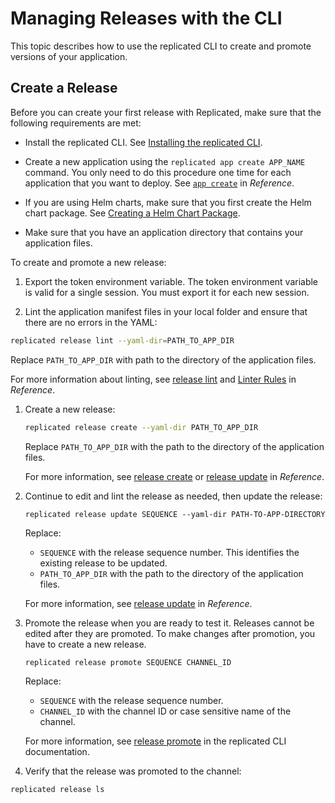 
# Managing Releases with the CLI

This topic describes how to use the replicated CLI to create and promote versions of your application.

<RepositoryCicdNote/>

## Create a Release

Before you can create your first release with Replicated, make sure that the following requirements are met:

- Install the replicated CLI. See [Installing the replicated CLI](/reference/replicated-cli-installing).
  
- Create a new application using the `replicated app create APP_NAME` command. You only need to do this procedure one time for each application that you want to deploy. See [`app create`](/reference/replicated-cli-app-create) in _Reference_.

- If you are using Helm charts, make sure that you first create the Helm chart package. See [Creating a Helm Chart Package](helm-release-creating-package).

- Make sure that you have an application directory that contains your application files.

To create and promote a new release:

1. Export the token environment variable. The token environment variable is valid for a single session. You must export it for each new session.

1. Lint the application manifest files in your local folder and ensure that there are no errors in the YAML:

  ```bash
  replicated release lint --yaml-dir=PATH_TO_APP_DIR
  ```

  Replace `PATH_TO_APP_DIR` with path to the directory of the application files.

  For more information about linting, see [release lint](/reference/replicated-cli-release-lint) and [Linter Rules](/reference/linter) in _Reference_.

1. Create a new release:

    ```bash
    replicated release create --yaml-dir PATH_TO_APP_DIR
    ```
    Replace `PATH_TO_APP_DIR` with the path to the directory of the application files.

   For more information, see [release create](/reference/replicated-cli-release-create) or [release update](/reference/replicated-cli-release-update) in _Reference_.

1. Continue to edit and lint the release as needed, then update the release:

    ```
    replicated release update SEQUENCE --yaml-dir PATH-TO-APP-DIRECTORY
    ```
    Replace:
      
    -  `SEQUENCE` with the release sequence number. This identifies the existing release to be updated.
    -  `PATH_TO_APP_DIR` with the path to the directory of the application files.

    For more information, see [release update](/reference/replicated-cli-release-update) in _Reference_.

1. Promote the release when you are ready to test it. Releases cannot be edited after they are promoted. To make changes after promotion, you have to create a new release.

    ```
    replicated release promote SEQUENCE CHANNEL_ID
    ```

    Replace:
      
    -  `SEQUENCE` with the release sequence number.
    -  `CHANNEL_ID` with the channel ID or case sensitive name of the channel.

    For more information, see [release promote](/reference/replicated-cli-release-promote) in the replicated CLI documentation.

1. Verify that the release was promoted to the channel:

  ```
  replicated release ls
  ```